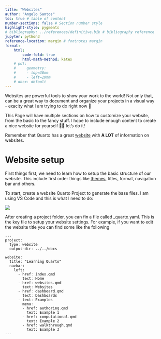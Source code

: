 ```yaml
---
title: "Websites"
author: "Angelo Santos"
toc: true # table of content
number-sections: false # Section number style
highlight-style: pygments
# bibliography: ../references/definitive.bib # bibliography reference
jupyter: python3 
reference-location: margin # footnotes margin
format: 
    html:
        code-fold: true
        html-math-method: katex
    # pdf:
    #     geometry: 
    #     - top=30mm
    #     - left=20mm
    # docx: default
---
```


Websites are powerful tools to show your work to the world! Not only that, can be a great way to document and organize your projects in a visual way - exaclty what I am trying to do right now 😬

This Page will have multiple sections on how to customize your website, from the basic to the fancy stuff. I hope to include enough content to create a nice website for yourself 🤙🏽 let's do it!

::: {.callout-warning icon="👀"}

Remember that Quarto has a great [website](https://quarto.org/docs/websites/) with **A LOT** of information on websites.

:::

# Website setup

First things first, we need to learn how to setup the basic structure of our website. This include first order things like [themes](https://quarto.org/docs/output-formats/html-themes.html), titles, format, navigation bar and others.

To start, create a website Quarto Project to generate the base files. I am using VS Code and this is what I need to do: 

![](/gifs/create_website_vs.png)

After creating a project folder, you can fin a file called _quarto.yaml. This is the key file to setup your website settings. For example, if you want to edit the website title you can find some like the following

```
---
project:
  type: website
  output-dir: ../../docs

website:
  title: "Learning Quarto"
  navbar:
    left:
      - href: index.qmd
        text: Home
      - href: websites.qmd
        text: Websites
      - href: dashboard.qmd
        text: Dashboards
      - text: Examples
        menu: 
        - href: authoring.qmd
          text: Example 1
        - href: computational.qmd
          text: Example 2
        - href: walkthrough.qmd
          text: Example 3
---
```

